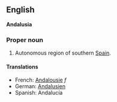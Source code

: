 ==English==
'''Andalusia'''

===Proper noun===

#Autonomous region of southern [[Spain]].

====Translations====

*French: [[Andalousie]] ''f''
*German: [[Andalusien]]
*Spanish: Andalucía